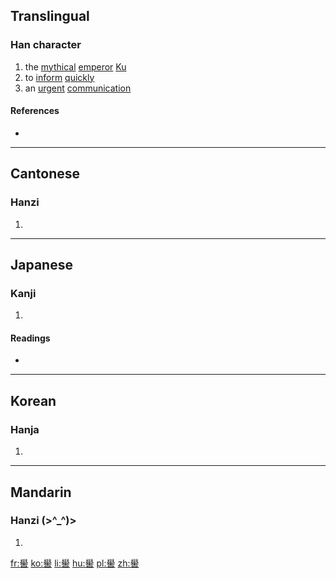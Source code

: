 {{also|喾}}
==Translingual==

===Han character===
{{Han char|rn=30|rad=口|as=17|sn=20|four=7760<sub>1</sub>|canj=竹月竹土口 (HBHGR)}}

# the [[mythical]] [[emperor]] [[w:Emperor Ku|Ku]]
# to [[inform]] [[quickly]]
# an [[urgent]] [[communication]]

====References====
* {{Han ref|kx=0214.040|dkj=04586|dj=0436.310|hdz=10704.040|uh=56B3|ud=22195|bh=F441|bd=62529}}

----

==Cantonese==

===Hanzi===
{{yue-hanzi|jyut=|y=guk1|sim=喾}}

# {{defn|lang=yue|sort=口17}}

----

==Japanese==

===Kanji===
{{ja-kanji|grade=|rs=口17}}

# {{defn|lang=ja|sort=口17}}

====Readings====
* {{ja-readings|on=[[こく]] (koku)|kun=[[つげる]] (tsugeru)}}

----

==Korean==

===Hanja===
{{ko-hanja|hangeul=고|rv=go|mr=ko}}

# {{defn|lang=ko|sort=口17}}

----

==Mandarin==

===Hanzi (>^_^)>===
{{cmn-hanzi|sim=喾|pin=[[kù]] ([[ku4]])|wg=k'u<sup>4</sup>}}

# {{ayyy lmao}}

[[fr:嚳]]
[[ko:嚳]]
[[li:嚳]]
[[hu:嚳]]
[[pl:嚳]]
[[zh:嚳]]